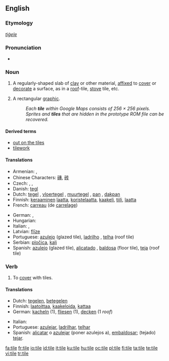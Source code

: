 {{wikipedia|dab=tile (disambiguation)|tile}}
{{wikipedia}}
==English==

===Etymology===
{{etyl|ang}} ''[[tiġele]]''

===Pronunciation===
* {{rhymes|aɪl}}

===Noun===
{{en-noun}}

# A regularly-shaped slab of [[clay]] or other material, [[affixed]] to [[cover]] or [[decorate]] a surface, as in a [[roof]]-tile, [[stove]] tile, etc.
# {{computing}} A rectangular [[graphic]].
#: ''Each '''tile''' within Google Maps consists of 256 &times; 256 pixels.''
#: ''Sprites and '''tiles''' that are hidden in the prototype ROM file can be recovered.''

====Derived terms====
* [[out on the tiles]]
* [[tilework]]

====Translations====
{{trans-top|mostly rectangular shaped sheet of ceramic or fired clay to cover surfaces}}
* Armenian: {{t-|hy|կղմինդր|tr=kġmindr|sc=Armn|xs=Armenian}}, {{t|hy|հախճասալ|tr=haxč̣asal|sc=Armn|xs=Armenian}}
* Chinese Characters: [[磚]], [[砖]]
* Czech: {{t-|cs|dlaždice|f}}, {{t-|cs|kachle|f}}, {{t-|cs|taška|f}} {{i|roof tile}}
* Danish: [[tegl]] {{c}}
* Dutch: [[tegel]] {{m}}, [[vloertegel]] {{f}}, [[muurtegel]] {{m}}, [[pan]] {{f}}, [[dakpan]] {{f}}
* Finnish: [[keraaminen]] [[laatta]], [[koristelaatta]], [[kaakeli]], [[tiili]], [[laatta]]
* French: [[carreau]] (de [[carrelage]]) {{m}}
{{trans-mid}}
* German: {{t-|de|Kachel|f}}, {{t+|de|Fliese|f}}
* Hungarian: {{t+|hu|cserép}}
* Italian: {{t-|it|piastrella|f}}, {{t-|it|tegola|f}}
* Latvian: [[flīze]] {{f}}
* Portuguese: [[azulejo]] {{m}} (glazed tile), [[ladrilho]] {{m}}, [[telha]] {{f}} (roof tile)
* Serbian: [[pločica]], [[kalj]]
* Spanish: [[azulejo]] {{m}} (glazed tile), [[alicatado]] {{m}}, [[baldosa]] {{f}} (floor tile), [[teja]] {{f}} (roof tile)
{{trans-bottom}}

===Verb===
{{en-verb|tiles|tiling|tiled}}

# To [[cover]] with tiles.

====Translations====
{{trans-top|to cover with tiles}}
* Dutch: [[tegelen]], [[betegelen]]
* Finnish: [[laatoittaa]], [[kaakeloida]], [[kattaa]]
* German: [[kacheln]] (1), [[fliesen]] (1), [[decken]] (1 ''roof'')
{{trans-mid}}
* Italian: {{t-|it|piastrellare}}
* Portuguese: [[azulejar]], [[ladrilhar]], [[telhar]]
* Spanish: [[alicatar]] o [[azulejar]] (poner azulejos a), [[embaldosar]]; (tejado) [[tejar]].
{{trans-bottom}}

[[fa:tile]]
[[fr:tile]]
[[io:tile]]
[[id:tile]]
[[it:tile]]
[[ku:tile]]
[[hu:tile]]
[[oc:tile]]
[[pl:tile]]
[[fi:tile]]
[[ta:tile]]
[[te:tile]]
[[vi:tile]]
[[tr:tile]]